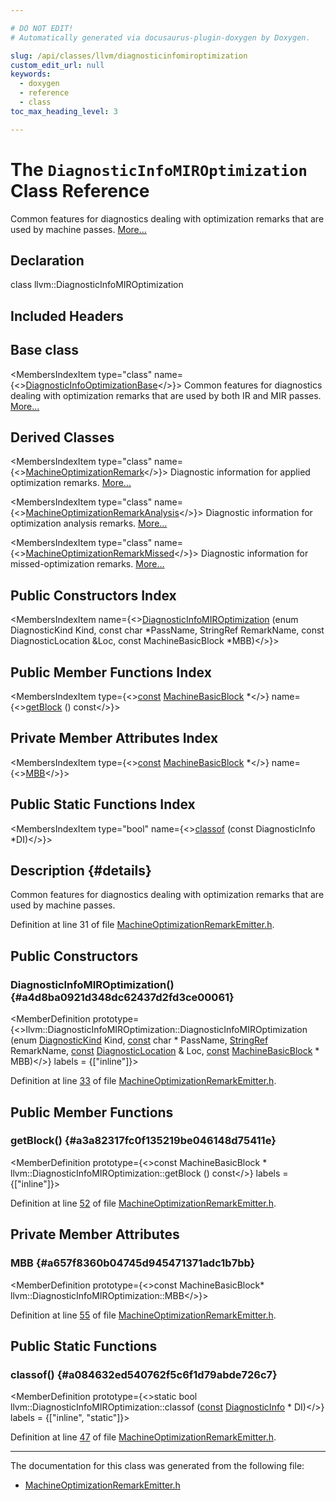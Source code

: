 ```yaml
---

# DO NOT EDIT!
# Automatically generated via docusaurus-plugin-doxygen by Doxygen.

slug: /api/classes/llvm/diagnosticinfomiroptimization
custom_edit_url: null
keywords:
  - doxygen
  - reference
  - class
toc_max_heading_level: 3

---
```





# The `DiagnosticInfoMIROptimization` Class Reference

<DoxygenPage pluginConfig={pluginConfig}>

Common features for diagnostics dealing with optimization remarks that are used by machine passes. <a href="#details">More...</a>

## Declaration

<CodeBlock>class llvm::DiagnosticInfoMIROptimization</CodeBlock>

## Included Headers

<IncludesList>
<IncludesListItem
  filePath="llvm/CodeGen/MachineOptimizationRemarkEmitter.h"
  permalink="/docs/api/files/include/include/llvm/include/llvm/codegen/machineoptimizationremarkemitter-h"
  isLocal="true" />
</IncludesList>

## Base class

<MembersIndex>

<MembersIndexItem
  type="class"
  name={<><a href="/docs/api/classes/llvm/diagnosticinfooptimizationbase">DiagnosticInfoOptimizationBase</a></>}>
Common features for diagnostics dealing with optimization remarks that are used by both IR and MIR passes. <a href="/docs/api/classes/llvm/diagnosticinfooptimizationbase/#details">More...</a>
</MembersIndexItem>

</MembersIndex>

## Derived Classes

<MembersIndex>

<MembersIndexItem
  type="class"
  name={<><a href="/docs/api/classes/llvm/machineoptimizationremark">MachineOptimizationRemark</a></>}>
Diagnostic information for applied optimization remarks. <a href="/docs/api/classes/llvm/machineoptimizationremark/#details">More...</a>
</MembersIndexItem>

<MembersIndexItem
  type="class"
  name={<><a href="/docs/api/classes/llvm/machineoptimizationremarkanalysis">MachineOptimizationRemarkAnalysis</a></>}>
Diagnostic information for optimization analysis remarks. <a href="/docs/api/classes/llvm/machineoptimizationremarkanalysis/#details">More...</a>
</MembersIndexItem>

<MembersIndexItem
  type="class"
  name={<><a href="/docs/api/classes/llvm/machineoptimizationremarkmissed">MachineOptimizationRemarkMissed</a></>}>
Diagnostic information for missed-optimization remarks. <a href="/docs/api/classes/llvm/machineoptimizationremarkmissed/#details">More...</a>
</MembersIndexItem>

</MembersIndex>

## Public Constructors Index

<MembersIndex>

<MembersIndexItem
  name={<><a href="#a4d8ba0921d348dc62437d2fd3ce00061">DiagnosticInfoMIROptimization</a> (enum DiagnosticKind Kind, const char &#42;PassName, StringRef RemarkName, const DiagnosticLocation &amp;Loc, const MachineBasicBlock &#42;MBB)</>}>
</MembersIndexItem>

</MembersIndex>

## Public Member Functions Index

<MembersIndex>

<MembersIndexItem
  type={<><a href="/docs/api/files/lib/lib/target/lib/target/aarch64/aarch64promoteconstant-cpp/#a90f8350fecae261c25be85d38b451bff">const</a> <a href="/docs/api/classes/llvm/machinebasicblock">MachineBasicBlock</a> &#42;</>}
  name={<><a href="#a3a82317fc0f135219be046148d75411e">getBlock</a> () const</>}>
</MembersIndexItem>

</MembersIndex>

## Private Member Attributes Index

<MembersIndex>

<MembersIndexItem
  type={<><a href="/docs/api/files/lib/lib/target/lib/target/aarch64/aarch64promoteconstant-cpp/#a90f8350fecae261c25be85d38b451bff">const</a> <a href="/docs/api/classes/llvm/machinebasicblock">MachineBasicBlock</a> &#42;</>}
  name={<><a href="#a657f8360b04745d945471371adc1b7bb">MBB</a></>}>
</MembersIndexItem>

</MembersIndex>

## Public Static Functions Index

<MembersIndex>

<MembersIndexItem
  type="bool"
  name={<><a href="#a084632ed540762f5c6f1d79abde726c7">classof</a> (const DiagnosticInfo &#42;DI)</>}>
</MembersIndexItem>

</MembersIndex>

## Description {#details}

Common features for diagnostics dealing with optimization remarks that are used by machine passes.

Definition at line 31 of file <a href="/docs/api/files/include/include/llvm/include/llvm/codegen/machineoptimizationremarkemitter-h">MachineOptimizationRemarkEmitter.h</a>.

<SectionDefinition>

## Public Constructors

### DiagnosticInfoMIROptimization() {#a4d8ba0921d348dc62437d2fd3ce00061}

<MemberDefinition
  prototype={<>llvm::DiagnosticInfoMIROptimization::DiagnosticInfoMIROptimization (enum <a href="/docs/api/namespaces/llvm/#a52b4ea3a21377555e9a0511d57945594">DiagnosticKind</a> Kind, <a href="/docs/api/files/lib/lib/target/lib/target/aarch64/aarch64promoteconstant-cpp/#a90f8350fecae261c25be85d38b451bff">const</a> char &#42; PassName, <a href="/docs/api/classes/llvm/stringref">StringRef</a> RemarkName, <a href="/docs/api/files/lib/lib/target/lib/target/aarch64/aarch64promoteconstant-cpp/#a90f8350fecae261c25be85d38b451bff">const</a> <a href="/docs/api/classes/llvm/diagnosticlocation">DiagnosticLocation</a> &amp; Loc, <a href="/docs/api/files/lib/lib/target/lib/target/aarch64/aarch64promoteconstant-cpp/#a90f8350fecae261c25be85d38b451bff">const</a> <a href="/docs/api/classes/llvm/machinebasicblock">MachineBasicBlock</a> &#42; MBB)</>}
  labels = {["inline"]}>

Definition at line <a href="/docs/api/files/include/include/llvm/include/llvm/codegen/machineoptimizationremarkemitter-h/#l00033">33</a> of file <a href="/docs/api/files/include/include/llvm/include/llvm/codegen/machineoptimizationremarkemitter-h">MachineOptimizationRemarkEmitter.h</a>.
</MemberDefinition>

</SectionDefinition>

<SectionDefinition>

## Public Member Functions

### getBlock() {#a3a82317fc0f135219be046148d75411e}

<MemberDefinition
  prototype={<>const MachineBasicBlock &#42; llvm::DiagnosticInfoMIROptimization::getBlock () const</>}
  labels = {["inline"]}>

Definition at line <a href="/docs/api/files/include/include/llvm/include/llvm/codegen/machineoptimizationremarkemitter-h/#l00052">52</a> of file <a href="/docs/api/files/include/include/llvm/include/llvm/codegen/machineoptimizationremarkemitter-h">MachineOptimizationRemarkEmitter.h</a>.
</MemberDefinition>

</SectionDefinition>

<SectionDefinition>

## Private Member Attributes

### MBB {#a657f8360b04745d945471371adc1b7bb}

<MemberDefinition
  prototype={<>const MachineBasicBlock&#42; llvm::DiagnosticInfoMIROptimization::MBB</>}>

Definition at line <a href="/docs/api/files/include/include/llvm/include/llvm/codegen/machineoptimizationremarkemitter-h/#l00055">55</a> of file <a href="/docs/api/files/include/include/llvm/include/llvm/codegen/machineoptimizationremarkemitter-h">MachineOptimizationRemarkEmitter.h</a>.
</MemberDefinition>

</SectionDefinition>

<SectionDefinition>

## Public Static Functions

### classof() {#a084632ed540762f5c6f1d79abde726c7}

<MemberDefinition
  prototype={<>static bool llvm::DiagnosticInfoMIROptimization::classof (<a href="/docs/api/files/lib/lib/target/lib/target/aarch64/aarch64promoteconstant-cpp/#a90f8350fecae261c25be85d38b451bff">const</a> <a href="/docs/api/classes/llvm/diagnosticinfo">DiagnosticInfo</a> &#42; DI)</>}
  labels = {["inline", "static"]}>

Definition at line <a href="/docs/api/files/include/include/llvm/include/llvm/codegen/machineoptimizationremarkemitter-h/#l00047">47</a> of file <a href="/docs/api/files/include/include/llvm/include/llvm/codegen/machineoptimizationremarkemitter-h">MachineOptimizationRemarkEmitter.h</a>.
</MemberDefinition>

</SectionDefinition>

<hr/>

The documentation for this class was generated from the following file:

<ul>
<li><a href="/docs/api/files/include/include/llvm/include/llvm/codegen/machineoptimizationremarkemitter-h">MachineOptimizationRemarkEmitter.h</a></li>
</ul>

</DoxygenPage>
